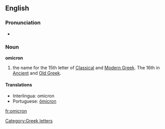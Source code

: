 {{letter_disp2|xi|[[image:Greek_uc_omicron.png|39px]][[image:Greek_lc_omicron.png|28px]] |pi|όμικρον|Ο|ο}}
==English==
===Pronunciation===
*{{audio|en-us-omicron.ogg|Audio {{US}}}}

===Noun===
'''omicron'''
# the name for the 15th letter of [[Classical Greek|Classical]] and [[Modern Greek]].  The 16th in [[Ancient Greek|Ancient]] and [[Old Greek]].

==== Translations ====
{{top}}
* Interlingua: omicron
* Portuguese: [[ômicron]] {{m}}
{{bottom}}

[[Category:Greek letters]]

[[fr:omicron]]